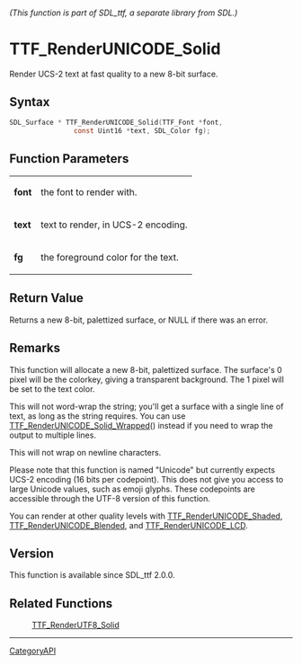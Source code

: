 ====== (This function is part of SDL_ttf, a separate library from SDL.) ======
= TTF_RenderUNICODE_Solid =

Render UCS-2 text at fast quality to a new 8-bit surface.

== Syntax ==

<syntaxhighlight lang='c'>
SDL_Surface * TTF_RenderUNICODE_Solid(TTF_Font *font,
                const Uint16 *text, SDL_Color fg);
</syntaxhighlight>

== Function Parameters ==

{|
|'''font'''
|the font to render with.
|-
|'''text'''
|text to render, in UCS-2 encoding.
|-
|'''fg'''
|the foreground color for the text.
|}

== Return Value ==

Returns a new 8-bit, palettized surface, or NULL if there was an error.

== Remarks ==

This function will allocate a new 8-bit, palettized surface. The surface's
0 pixel will be the colorkey, giving a transparent background. The 1 pixel
will be set to the text color.

This will not word-wrap the string; you'll get a surface with a single line
of text, as long as the string requires. You can use
[[TTF_RenderUNICODE_Solid_Wrapped]]() instead if you need to wrap the
output to multiple lines.

This will not wrap on newline characters.

Please note that this function is named "Unicode" but currently expects
UCS-2 encoding (16 bits per codepoint). This does not give you access to
large Unicode values, such as emoji glyphs. These codepoints are accessible
through the UTF-8 version of this function.

You can render at other quality levels with [[TTF_RenderUNICODE_Shaded]],
[[TTF_RenderUNICODE_Blended]], and [[TTF_RenderUNICODE_LCD]].

== Version ==

This function is available since SDL_ttf 2.0.0.

== Related Functions ==

:[[TTF_RenderUTF8_Solid]]

----
[[CategoryAPI]]


